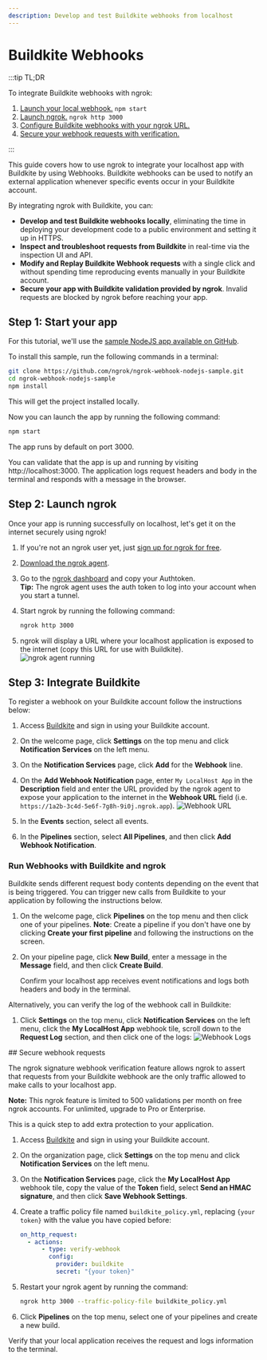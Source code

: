 ```yaml
---
description: Develop and test Buildkite webhooks from localhost
---
```



# Buildkite Webhooks

:::tip TL;DR

To integrate Buildkite webhooks with ngrok:

1. [Launch your local webhook.](#start-your-app) `npm start`
1. [Launch ngrok.](#start-ngrok) `ngrok http 3000`
1. [Configure Buildkite webhooks with your ngrok URL.](#setup-webhook)
1. [Secure your webhook requests with verification.](#security)

:::

This guide covers how to use ngrok to integrate your localhost app with Buildkite by using Webhooks.
Buildkite webhooks can be used to notify an external application whenever specific events occur in your Buildkite account.

By integrating ngrok with Buildkite, you can:

- **Develop and test Buildkite webhooks locally**, eliminating the time in deploying your development code to a public environment and setting it up in HTTPS.
- **Inspect and troubleshoot requests from Buildkite** in real-time via the inspection UI and API.
- **Modify and Replay Buildkite Webhook requests** with a single click and without spending time reproducing events manually in your Buildkite account.
- **Secure your app with Buildkite validation provided by ngrok**. Invalid requests are blocked by ngrok before reaching your app.

## **Step 1**: Start your app

For this tutorial, we'll use the [sample NodeJS app available on GitHub](https://github.com/ngrok/ngrok-webhook-nodejs-sample).

To install this sample, run the following commands in a terminal:

```bash
git clone https://github.com/ngrok/ngrok-webhook-nodejs-sample.git
cd ngrok-webhook-nodejs-sample
npm install
```

This will get the project installed locally.

Now you can launch the app by running the following command:

```bash
npm start
```

The app runs by default on port 3000.

You can validate that the app is up and running by visiting http://localhost:3000. The application logs request headers and body in the terminal and responds with a message in the browser.

## **Step 2**: Launch ngrok

Once your app is running successfully on localhost, let's get it on the internet securely using ngrok!

1. If you're not an ngrok user yet, just [sign up for ngrok for free](https://ngrok.com/signup).

1. [Download the ngrok agent](https://download.ngrok.com).

1. Go to the [ngrok dashboard](https://dashboard.ngrok.com) and copy your Authtoken. <br />
   **Tip:** The ngrok agent uses the auth token to log into your account when you start a tunnel.
1. Start ngrok by running the following command:

   ```bash
   ngrok http 3000
   ```

1. ngrok will display a URL where your localhost application is exposed to the internet (copy this URL for use with Buildkite).
   ![ngrok agent running](/img/integrations/launch_ngrok_tunnel.png)

## **Step 3**: Integrate Buildkite

To register a webhook on your Buildkite account follow the instructions below:

1. Access [Buildkite](https://buildkite.com/) and sign in using your Buildkite account.

1. On the welcome page, click **Settings** on the top menu and click **Notification Services** on the left menu.

1. On the **Notification Services** page, click **Add** for the **Webhook** line.

1. On the **Add Webhook Notification** page, enter `My LocalHost App` in the **Description** field and enter the URL provided by the ngrok agent to expose your application to the internet in the **Webhook URL** field (i.e. `https://1a2b-3c4d-5e6f-7g8h-9i0j.ngrok.app`).
   ![Webhook URL](img/ngrok_url_configuration_buildkite.png)

1. In the **Events** section, select all events.

1. In the **Pipelines** section, select **All Pipelines**, and then click **Add Webhook Notification**.

### Run Webhooks with Buildkite and ngrok

Buildkite sends different request body contents depending on the event that is being triggered.
You can trigger new calls from Buildkite to your application by following the instructions below.

1. On the welcome page, click **Pipelines** on the top menu and then click one of your pipelines.
   **Note**: Create a pipeline if you don't have one by clicking **Create your first pipeline** and following the instructions on the screen.

1. On your pipeline page, click **New Build**, enter a message in the **Message** field, and then click **Create Build**.

   Confirm your localhost app receives event notifications and logs both headers and body in the terminal.

Alternatively, you can verify the log of the webhook call in Buildkite:

1. Click **Settings** on the top menu, click **Notification Services** on the left menu, click the **My LocalHost App** webhook tile, scroll down to the **Request Log** section, and then click one of the logs:
   ![Webhook Logs](img/ngrok_logs_buildkite.png)

<InspectingRequests />

<ReplayingRequests />
## Secure webhook requests

The ngrok signature webhook verification feature allows ngrok to assert that requests from your Buildkite webhook are the only traffic allowed to make calls to your localhost app.

**Note:** This ngrok feature is limited to 500 validations per month on free ngrok accounts. For unlimited, upgrade to Pro or Enterprise.

This is a quick step to add extra protection to your application.

1. Access [Buildkite](https://buildkite.com/) and sign in using your Buildkite account.

1. On the organization page, click **Settings** on the top menu and click **Notification Services** on the left menu.

1. On the **Notification Services** page, click the **My LocalHost App** webhook tile, copy the value of the **Token** field, select **Send an HMAC signature**, and then click **Save Webhook Settings**.

1. Create a traffic policy file named `buildkite_policy.yml`, replacing `{your token}` with the value you have copied before:

   ```yaml
   on_http_request:
     - actions:
         - type: verify-webhook
           config:
             provider: buildkite
             secret: "{your token}"
   ```

1. Restart your ngrok agent by running the command:

   ```bash
   ngrok http 3000 --traffic-policy-file buildkite_policy.yml
   ```

1. Click **Pipelines** on the top menu, select one of your pipelines and create a new build.

Verify that your local application receives the request and logs information to the terminal.

